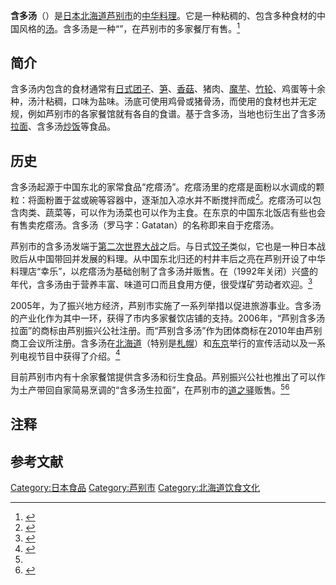 '''含多汤'''（{{jpn|j=ガタタン|rm=Gatatan}}）是[[日本|日本]][[北海道|北海道]][[芦别市|芦别市]]的[[中国菜|中华料理]]。它是一种粘稠的、包含多种食材的中国风格的[[汤|汤]]。含多汤是一种“{{link-ja|地方美食|ご当地グルメ}}”，在芦别市的多家餐厅有售。<ref name=Hokkaidolikers>{{Cite web|url=http://www.hokkaidolikers.com/en/articles/1028|title="Gatatan" - Available only in Ashibetsu!|accessdate=2015-11-19|language=en|date=2013-04-08|archive-url=https://web.archive.org/web/20160304071526/http://www.hokkaidolikers.com/en/articles/1028|archive-date=2016-03-04|dead-url=yes}}</ref>

==简介==
含多汤内包含的食材通常有[[团子_(日本)|日式团子]]、[[笋|笋]]、[[香菇|香菇]]、猪肉、[[魔芋|魔芋]]、[[竹轮|竹轮]]、鸡蛋等十余种，汤汁粘稠，口味为盐味。汤底可使用鸡骨或猪骨汤，而使用的食材也并无定规，例如芦别市的各家餐馆就有各自的食谱。基于含多汤，当地也衍生出了含多汤[[日本拉面|拉面]]、含多汤[[炒饭|炒饭]]等食品。

==历史==
含多汤起源于中国东北的家常食品“疙瘩汤”。疙瘩汤里的疙瘩是面粉以水调成的颗粒：将面粉置于盆或碗等容器中，逐渐加入凉水并不断搅拌而成<ref>{{Cite web|url=http://eat.gansudaily.com.cn/system/2007/03/13/010285555.shtml|title=【图文】东北疙瘩汤|date=2007-03-13|accessdate=2015-11-19|archive-url=https://web.archive.org/web/20160304220356/http://eat.gansudaily.com.cn/system/2007/03/13/010285555.shtml|archive-date=2016-03-04|dead-url=no}}</ref>。疙瘩汤可以包含肉类、蔬菜等，可以作为汤菜也可以作为主食。在东京的中国东北饭店有些也会有售卖疙瘩汤。含多汤（罗马字：Gatatan）的名称即来自于疙瘩汤。

芦别市的含多汤发端于[[第二次世界大战|第二次世界大战]]之后。与日式[[饺子|饺子]]类似，它也是一种日本战败后从中国带回并发展的料理。从中国东北归还的村井丰后之亮{{NoteTag|{{lang-ja|村井豊後之亮}}。有的英文文章（如[http://www.hokkaidolikers.com/en/articles/1028 "Gatatan" - Available only in Ashibetsu!]）中把创始人的名字当作丰后之亮（{{lang|en|Bungo Nosuke}}），属误译。}}在芦别开设了中华料理店“幸乐”，以疙瘩汤为基础创制了含多汤并贩售。在{{link-ja|芦别煤矿|芦別炭鉱}}（1992年关闭）兴盛的年代，含多汤由于营养丰富、味道可口而且食用方便，很受煤矿劳动者欢迎。<ref>{{Cite web|url=http://www.gatatan.com/lu_bie_bao_lai_xuan/PICKUP/entori/2012/7/2_han_duo_tang_gatatantoha.html|title=含多湯（がたたん）とは？|date=2012-07-02|accessdate=2015-11-19|language=ja|deadurl=yes|archiveurl=https://web.archive.org/web/20160608235238/http://www.gatatan.com/lu_bie_bao_lai_xuan/PICKUP/entori/2012/7/2_han_duo_tang_gatatantoha.html|archivedate=2016-06-08}}</ref>

2005年，为了振兴地方经济，芦别市实施了一系列举措以促进旅游事业。含多汤的产业化作为其中一环，获得了市内多家餐饮店铺的支持。2006年，“芦别含多汤拉面”{{NoteTag|{{lang-ja|芦別ガタタンラーメン}}}}的商标由芦别振兴公社注册。而“芦别含多汤”{{NoteTag|{{lang-ja|芦別ガタタン}}}}作为团体商标在2010年由芦别商工会议所注册。含多汤在[[北海道|北海道]]（特别是[[札幌|札幌]]）和[[东京|东京]]举行的宣传活动以及一系列电视节目中获得了介绍。<ref>{{Cite web|url=http://www.city.ashibetsu.hokkaido.jp/syokokanko/syoukou/gatatan_jyouhou.html|title=これまでの事業内容|language=ja|accessdate=2015-11-19|deadurl=yes|archiveurl=https://web.archive.org/web/20151123234626/http://www.city.ashibetsu.hokkaido.jp/syokokanko/syoukou/gatatan_jyouhou.html|archivedate=2015-11-23}}</ref>

目前芦别市内有十余家餐馆提供含多汤和衍生食品。芦别振兴公社也推出了可以作为土产带回自家简易烹调的“含多汤生拉面”{{NoteTag|{{lang-ja|ガタタン生ラーメン}}}}，在芦别市的[[道之驿|道之驿]]贩售。<ref name=Hokkaidolikers/><ref>{{Cite web|url=http://www.umaissho.jp/name/p0376.htm|title=芦別市 ガタタンラーメン|accessdate=2015-11-20|language=ja|archive-url=https://web.archive.org/web/20151120161747/http://www.umaissho.jp/name/p0376.htm|archive-date=2015-11-20|dead-url=yes}}</ref>

==注释==
{{ReflistH}}
{{NoteFoot}}
{{ReflistF}}

==参考文献==
{{refbegin}}
{{Reflist}}
{{refend}}

[[Category:日本食品|Category:日本食品]]
[[Category:芦别市|Category:芦别市]]
[[Category:北海道饮食文化|Category:北海道饮食文化]]